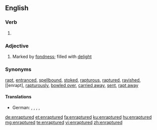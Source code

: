 ==English==

===Verb===
{{head|en|verb form}}

# {{en-past of|enrapture}}

===Adjective===
{{en-adj}}

# Marked by [[fondness]]; filled with [[delight]]

===Synonyms=== 
[[rapt]], [[entranced]], [[spellbound]], [[stoked]], [[rapturous]], [[raptured]], [[ravished]], [[enrapt], [[rapturously]], [[bowled over]], [[carried away]], [[sent]], [[rapt away]]

====Translations====
{{trans-top}}
* German: {{t+|de|hingerissen}}, {{t+|de|entrückt}}, {{t+|de|verzückt}}, {{t+|de|entzückt}}, {{t+|de|wonnetrunken}} 
{{trans-mid}}
{{trans-bottom}}


[[de:enraptured]]
[[et:enraptured]]
[[fa:enraptured]]
[[ku:enraptured]]
[[hu:enraptured]]
[[mg:enraptured]]
[[te:enraptured]]
[[vi:enraptured]]
[[zh:enraptured]]
